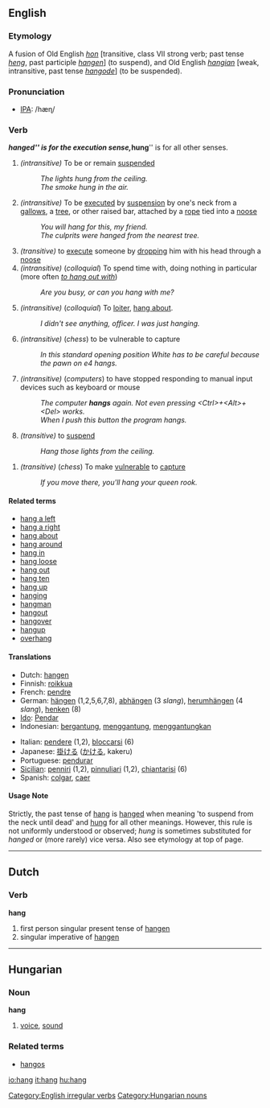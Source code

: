 ==English==
===Etymology===
A fusion of Old English ''[[hon]]'' [transitive, class VII strong verb; past tense ''[[heng]]'', past participle ''[[hangen]]''] (to suspend), and Old English ''[[hangian]]'' [weak, intransitive, past tense ''[[hangode]]''] (to be suspended).
===Pronunciation===
*[[w:IPA|IPA]]: /hæɳ/

===Verb===
[[Category:English irregular verbs]]
{{en-verb2|'''to hang'''|'''[[hangs]]'''|'''[[hung]] '''or''' [[hanged]]'''|'''[[hung]] '''or''' [[hanged]]'''|'''[[hanging]]'''}}

'''''hanged''''' is for the execution sense, '''''hung''''' is for all other senses.

#''(intransitive)'' To be or remain [[suspend]]ed
#: ''The lights hung from the ceiling.''
#: ''The smoke hung in the air.''
#''(intransitive)'' To be [[executed]] by [[suspension]] by one's neck from a [[gallows]], a [[tree]], or other raised bar, attached by a [[rope]] tied into a [[noose]]
#: ''You will hang for this, my friend.''
#: ''The culprits were hanged from the nearest tree.''
#''(transitive)'' to [[execute]] someone by [[drop]]ping him with his head through a [[noose]]
#''(intransitive)'' (''colloquial'') To spend time with, doing nothing in particular (more often ''[[to hang out with]]'')
#: ''Are you busy, or can you hang with me?''
#''(intransitive)'' (''colloquial'') To [[loiter]], [[hang about]].
#: ''I didn't see anything, officer.  I was just hanging.''
#''(intransitive)'' (''chess'') to be vulnerable to capture
#:''In this standard opening position White has to be careful because the pawn on e4 hangs.''
#''(intransitive)'' (''computers'') to have stopped responding to manual input devices such as keyboard or mouse
#:''The computer '''hangs''' again. Not even pressing <nowiki><Ctrl>+<Alt>+<Del></nowiki> works.''
#:''When I push this button the program hangs.''
#''(transitive)'' to [[suspend]]
#: ''Hang those lights from the ceiling.''

#''(transitive)'' (''chess'') To make [[vulnerable]] to [[capture]]
#: ''If you move there, you'll hang your queen rook.''

====Related terms====
*[[hang a left]]
*[[hang a right]]
*[[hang about]]
*[[hang around]]
*[[hang in]]
*[[hang loose]]
*[[hang out]]
*[[hang ten]]
*[[hang up]]
*[[hanging]]
*[[hangman]]
*[[hangout]]
*[[hangover]]
*[[hangup]]
*[[overhang]]

====Translations====
{{top}}
*Dutch: [[hangen]]
*Finnish: [[roikkua]]
*French: [[pendre]]
*German: [[hängen]] (1,2,5,6,7,8), [[abhängen]] (3 ''slang''), [[herumhängen]] (4 ''slang''), [[henken]] (8)
*[[Ido]]: [[Pendar]]
*Indonesian: [[gantung|bergantung]], [[gantung|menggantung]], [[gantung|menggantungkan]]
{{mid}}
*Italian: [[pendere]] (1,2), [[bloccarsi]] (6)
*Japanese: [[掛ける]] ([[かける]], kakeru)
*Portuguese: [[pendurar]]
*[[Sicilian]]: [[penniri]] (1,2), [[pinnuliari]] (1,2), [[chiantarisi]] (6)
*Spanish: [[colgar]], [[caer]]
{{bottom}}

====Usage Note====

Strictly, the past tense of [[hang]] is [[hanged]] when meaning 'to suspend from the neck until dead' and [[hung]] for all other meanings. However, this rule is not uniformly understood or observed; ''hung'' is sometimes substituted for ''hanged'' or (more rarely) vice versa. Also see etymology at top of page.

----

==Dutch==
===Verb===
'''hang'''

# first person singular present tense of [[hangen]]
# singular imperative of [[hangen]]

----
==Hungarian==
===Noun===
'''hang'''

# [[voice]], [[sound]]

===Related terms===
*[[hangos]]

[[Category:Hungarian nouns]]

[[io:hang]]
[[it:hang]]
[[hu:hang]]